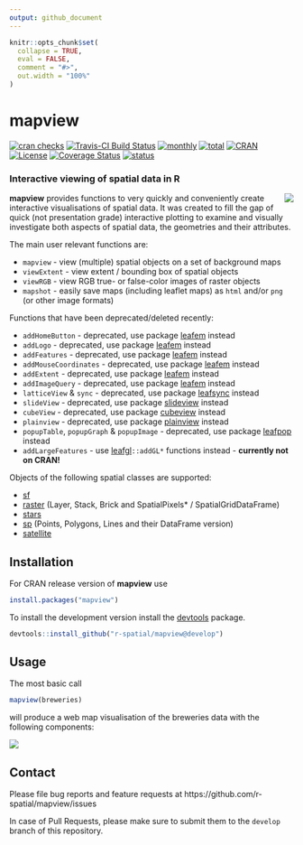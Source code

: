 ```yaml
---
output: github_document
---
```


```r
knitr::opts_chunk$set(
  collapse = TRUE,
  eval = FALSE,
  comment = "#>",
  out.width = "100%"
)
```

# mapview

[![cran checks](https://cranchecks.info/badges/worst/mapview)](https://cran.r-project.org/web/checks/check_results_mapview.html)
[![Travis-CI Build Status](https://travis-ci.org/r-spatial/mapview.svg?branch=develop)](https://travis-ci.org/r-spatial/mapview)
[![monthly](http://cranlogs.r-pkg.org/badges/mapview)](https://www.rpackages.io/package/mapview) 
[![total](http://cranlogs.r-pkg.org/badges/grand-total/mapview)](https://www.rpackages.io/package/mapview)
[![CRAN](http://www.r-pkg.org/badges/version/mapview?color=009999)](https://cran.r-project.org/package=mapview)
[![License](https://img.shields.io/badge/license-GPL%20%28%3E=%203%29-lightgrey.svg?style=flat)](http://www.gnu.org/licenses/gpl-3.0.html)
[![Coverage Status](https://img.shields.io/codecov/c/github/r-spatial/mapview/develop.svg)](https://codecov.io/github/r-spatial/mapview?branch=develop)
[![status](https://tinyverse.netlify.com/badge/mapview)](https://CRAN.R-project.org/package=mapview)

### Interactive viewing of spatial data in R

<a href="https://github.com/tim-salabim/mvl"><img align="right" src="https://github.com/tim-salabim/mvl/blob/cstriestohelp/imagery/animated/box_anim.gif?raw=true" /></a>

**mapview** provides functions to very quickly and conveniently create interactive visualisations of spatial data. It was created to fill the gap of quick (not presentation grade) interactive plotting to examine and visually investigate both aspects of spatial data, the geometries and their attributes.

The main user relevant functions are:

* `mapview` - view (multiple) spatial objects on a set of background maps
* `viewExtent` - view extent / bounding box of spatial objects
* `viewRGB` - view RGB true- or false-color images of raster objects
* `mapshot` - easily save maps (including leaflet maps) as `html` and/or `png` 
(or other image formats)

Functions that have been deprecated/deleted recently:

* `addHomeButton`  - deprecated, use package [leafem](https://CRAN.R-project.org/package=leafem) instead
* `addLogo`  - deprecated, use package [leafem](https://CRAN.R-project.org/package=leafem) instead
* `addFeatures`  - deprecated, use package [leafem](https://CRAN.R-project.org/package=leafem) instead
* `addMouseCoordinates`  - deprecated, use package [leafem](https://CRAN.R-project.org/package=leafem) instead
* `addExtent`  - deprecated, use package [leafem](https://CRAN.R-project.org/package=leafem) instead
* `addImageQuery`  - deprecated, use package [leafem](https://CRAN.R-project.org/package=leafem) instead
* `latticeView` & `sync` - deprecated, use package [leafsync](https://CRAN.R-project.org/package=leafsync) instead
* `slideView` - deprecated, use package [slideview](https://CRAN.R-project.org/package=slideview) instead
* `cubeView` - deprecated, use package [cubeview](https://CRAN.R-project.org/package=cubeview) instead
* `plainview` - deprecated, use package [plainview](https://CRAN.R-project.org/package=plainview) instead
* `popupTable`, `popupGraph` & `popupImage` - deprecated, use package [leafpop](https://CRAN.R-project.org/package=leafpop) instead
* `addLargeFeatures` - use [leafgl](https://github.com/r-spatial/leafgl)`::addGL*` functions instead - **currently not on CRAN!**

Objects of the following spatial classes are supported:

* [sf](https://cran.r-project.org/package=sf)
* [raster](https://cran.r-project.org/package=raster) (Layer, Stack, Brick and SpatialPixels* / SpatialGridDataFrame)
* [stars](https://cran.r-project.org/package=stars)
* [sp](https://cran.r-project.org/package=sp) (Points, Polygons, Lines and their DataFrame version)
* [satellite](https://cran.r-project.org/package=satellite)


## Installation

For CRAN release version of **mapview** use


```r
install.packages("mapview")
```


To install the development version install the [devtools](https://cran.r-project.org/package=devtools) package.

```r
devtools::install_github("r-spatial/mapview@develop")
```


## Usage

The most basic call

```r
mapview(breweries)
```

will produce a web map visualisation of the breweries data with the following components:

![](man/figures/basic_small.png)

## Contact

Please file bug reports and feature requests at https://github.com/r-spatial/mapview/issues

In case of Pull Requests, please make sure to submit them to the `develop` branch of this repository.
